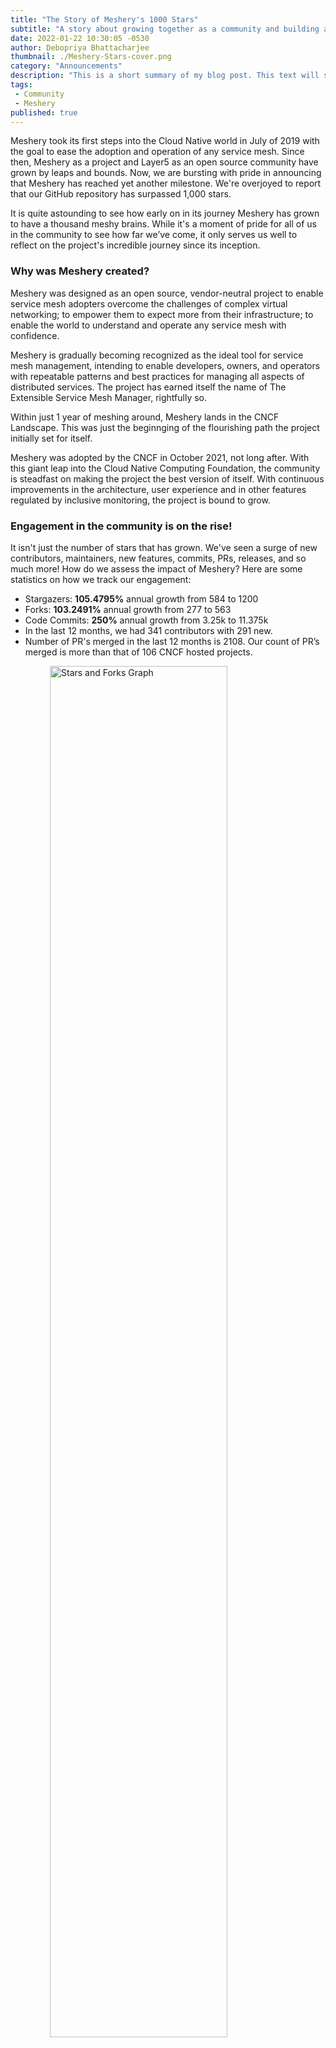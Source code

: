 ```yaml
---
title: "The Story of Meshery's 1000 Stars"
subtitle: "A story about growing together as a community and building a project that matters"
date: 2022-01-22 10:30:05 -0530
author: Debopriya Bhattacharjee
thumbnail: ./Meshery-Stars-cover.png
category: "Announcements"
description: "This is a short summary of my blog post. This text will show in the blog's list view and in community newsletters."
tags:
 - Community
 - Meshery
published: true
---
```



<BlogWrapper>

<p>
  <Link to="/service-mesh-management/meshery">Meshery</Link> took its first steps into the Cloud Native world in July of 2019 with the goal to ease the adoption and operation of any service mesh. Since then, Meshery as a project and Layer5 as an open source community have grown by leaps and bounds. Now, we are bursting with pride in announcing that Meshery has reached yet another milestone.  We're overjoyed to report that our GitHub repository has surpassed 1,000 stars.
</p>

<p>
  It is quite astounding to see how early on in its journey Meshery has grown to have a thousand meshy brains. While it's a moment of pride for all of us in the community to see how far we’ve come, it only serves us well to reflect on the project's incredible journey since its inception.
</p>

<h3>Why was Meshery created?</h3>
<p>
Meshery was designed as an open source, vendor-neutral project to enable service mesh adopters overcome the challenges of complex virtual networking; to empower them to expect more from their infrastructure; to enable the world to understand and operate any service mesh with confidence.
</p>
<p>
   Meshery is gradually becoming recognized as the ideal tool for service mesh management, intending to enable developers, owners, and operators with repeatable patterns and best practices for managing all aspects of distributed services. The project has earned itself the name of The Extensible Service Mesh Manager, rightfully so.
</p>
<p>
  Within just 1 year of meshing around, <Link to="/company/news/meshery-accepted-into-the-cncf-landscape">Meshery lands in the CNCF Landscape.</Link> This was just the beginnging of the flourishing path the project initially set for itself.
</p>
<p>Meshery was <Link to="/company/news/cncf-adopts-service-mesh-performance-standard-established-by-layer5">adopted by the CNCF</Link> in October 2021, not long after. With this giant leap into the Cloud Native Computing Foundation, the community is steadfast on making the project the best version of itself. With continuous improvements in the architecture, user experience and in other features regulated by inclusive monitoring, the project is bound to grow.</p>

<div className="responsive-blog">
<Blockquote
  quote="Open source contributions are a must-do for becoming a true cloud native hero. Cloud native is all about the community and one can't be a part of a community by only taking and never giving back. So, if you were looking for a promising and welcoming project to join - look no further!"
  person="Anton Weiss, one of our valued contributors and proud Meshery user"
/>
<Blockquote
  quote="Meshery is the perfect tool for ensuring that your service mesh applications are optimally configured and performing well; it also gives you a fantastic visual insight into what can be a large amount of textual configuration."
  person="Nic Jackson, Principal Developer Advocate at HashiCorp"
/>
<Blockquote
  quote="Layer5 has been instrumental in helping us understand the patterns, best practices, and strategies in our approach to the service mesh ecosystem. Meshery has simplified the process of configuring and operating meshes. Meshery's service mesh neutrality, open source governance, and defining of industry standards like SMP, SMI, and now service mesh patterns will ensure that Meshery helps any organization adopt meshes with utmost clarity curated to their needs"
  person="Yogi Porla, Customer Success Manager at HPE"
/>
</div>

<h3>Engagement in the community is on the rise!</h3>
<p>
  It isn't just the number of stars that has grown. We've seen a surge of new contributors, maintainers, new features, commits, PRs, releases, and so much more! How do we assess the impact of Meshery? Here are some statistics on how we track our engagement:
</p>
<ul>
  <li>Stargazers: <b>105.4795%</b> annual growth from 584 to 1200</li>
  <li>Forks: <b>103.2491%</b> annual growth from 277 to 563</li>
  <li>Code Commits: <b>250%</b> annual growth from 3.25k to 11.375k</li>
  <li>In the last 12 months, we had 341 contributors with 291 new.</li>
  <li>Number of PR's merged in the last 12 months is 2108. Our count of PR’s merged is more than that of 106 CNCF hosted projects.</li>
</ul>

<img src={Stars} style="width:75%; display: block; margin: auto;" alt="Stars and Forks Graph" />
<p style="font-size: 15px; text-align: center">
  Note: These metrics and reports were obtained from DevStats, a CNCF-created tool for analyzing and graphing developer contributions
</p>

<h3>Our Latest release: Meshery version v0.6.0-rc-4 is out now!</h3>
<p>Followed by new versions of <Link to="/service-mesh-management/meshery/meshery-operator">Meshery Operator</Link> and Meshsync</p>
New beta features added:
<ul>
<li>Manage Applications</li>
<li>Manage WASM filters</li>
<li>Manage <Link to="/learn/service-mesh-books/service-mesh-patterns">Service Mesh Patterns</Link></li>
<li><Link to="/service-mesh-management/meshmap">MeshMap</Link>: Visualise service mesh deployments</li>
<li>Improved Kubernetes support</li>
</ul>

<BlockquoteAlt
    style="width:100%;"
    style="position:relative;"
    quote="We’re on a mission to see that organizations are successful in their operation of the world’s next layer of cloud native infrastructure: service meshes. Through Meshery’s management of powerful, service mesh data planes, users can expect more from their infrastructure."
    person="Lee Calcote"
  />

</BlogWrapper>

